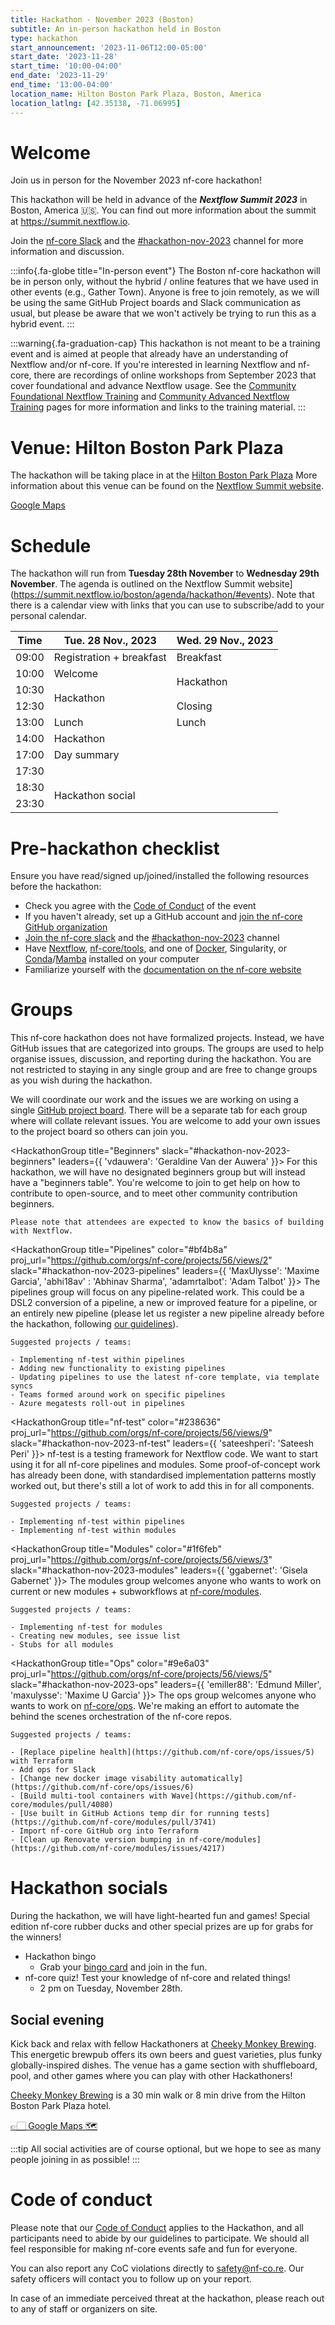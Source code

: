 ```yaml
---
title: Hackathon - November 2023 (Boston)
subtitle: An in-person hackathon held in Boston
type: hackathon
start_announcement: '2023-11-06T12:00-05:00'
start_date: '2023-11-28'
start_time: '10:00-04:00'
end_date: '2023-11-29'
end_time: '13:00-04:00'
location_name: Hilton Boston Park Plaza, Boston, America
location_latlng: [42.35138, -71.06995]
---
```



# Welcome

Join us in person for the November 2023 nf-core hackathon!

This hackathon will be held in advance of the _**Nextflow Summit 2023**_ in Boston, America 🇺🇸.
You can find out more information about the summit at https://summit.nextflow.io.

Join the [nf-core Slack](https://nf-co.re/join) and the [#hackathon-nov-2023](https://nfcore.slack.com/archives/C064HR4HS9Kadd) channel for more information and discussion.

:::info{.fa-globe title="In-person event"}
The Boston nf-core hackathon will be in person only, without the hybrid / online features that we have used in other events (e.g., Gather Town).
Anyone is free to join remotely, as we will be using the same GitHub Project boards and Slack communication as usual, but please be aware that we won't actively be trying to run this as a hybrid event.
:::

:::warning{.fa-graduation-cap}
This hackathon is not meant to be a training event and is aimed at people that already have an understanding of Nextflow and/or nf-core.
If you're interested in learning Nextflow and nf-core, there are recordings of online workshops from September 2023 that cover foundational and advance Nextflow usage.
See the [Community Foundational Nextflow Training](https://nf-co.re/events/2023/training-basic-2023) and [Community Advanced Nextflow Training](https://nf-co.re/events/2023/training-sept-2023) pages for more information and links to the training material.
:::

# Venue: Hilton Boston Park Plaza

The hackathon will be taking place in at the [Hilton Boston Park Plaza](https://goo.gl/maps/BxuzkS9kZrrASGCn7)
More information about this venue can be found on the [Nextflow Summit website](https://summit.nextflow.io/).

<a class="btn btn-success btn-lg mb-3" href="https://goo.gl/maps/BxuzkS9kZrrASGCn7">
    <span>
        <i class="fa-solid fa-map-pin me-2"></i>
        <span>Google Maps</span>
    </span>
</a>

<YouTube id="wWtzQII2_Ng" poster="https://img.youtube.com/vi/wWtzQII2_Ng/hqdefault.jpg" />

# Schedule

The hackathon will run from **Tuesday 28th November** to **Wednesday 29th November**.
The agenda is outlined on the Nextflow Summit website](https://summit.nextflow.io/boston/agenda/hackathon/#events).
Note that there is a calendar view with links that you can use to subscribe/add to your personal calendar.

<div class="table-responsive">
    <table class="table table-hover table-sm table-bordered">
        <thead>
            <tr>
                <th>Time</th>
                <th>Tue. 28 Nov., 2023</th>
                <th>Wed. 29 Nov., 2023</th>
            </tr>
        </thead>
        <tbody>
            <tr>
                <td>09:00</td>
                <td>Registration + breakfast</td>
                <td>Breakfast</td>
            </tr>
            <tr>
                <td>10:00</td>
                <td>Welcome</td>
                <td rowspan="2">Hackathon</td>
            </tr>
            <tr>
                <td>10:30</td>
                <td rowspan="2">Hackathon</td>
            </tr>
            <tr>
                <td>12:30</td>
                <td>Closing</td>
            </tr>
            <tr>
                <td>13:00</td>
                <td>Lunch</td>
                <td>Lunch</td>
            </tr>
            <tr>
                <td>14:00</td>
                <td>Hackathon</td>
                <td rowspan="5"></td>
            </tr>
            <tr>
                <td>17:00</td>
                <td>Day summary</td>
            </tr>
            <tr>
                <td>17:30</td>
                <td></td>
            </tr>
            <tr>
                <td>18:30</td>
                <td rowspan="2">Hackathon social</td>
            </tr>
            <tr>
                <td>23:30</td>
            </tr>
        </tbody>
    </table>
</div>

# Pre-hackathon checklist

Ensure you have read/signed up/joined/installed the following resources before the hackathon:

-   Check you agree with the [Code of Conduct](https://nf-co.re/docs) of the event
-   If you haven't already, set up a GitHub account and [join the nf-core GitHub organization](https://nf-co.re/join#github)
-   [Join the nf-core slack](https://nf-co.re/join) and the [#hackathon-nov-2023](https://nfcore.slack.com/archives/C064HR4HS9K) channel
-   Have [Nextflow](https://nextflow.io/), [nf-core/tools](https://nf-co.re/tools/#installation), and one of [Docker](https://docs.docker.com/get-docker/), Singularity, or [Conda](https://conda.io/projects/conda/en/latest/user-guide/install/index.html)/[Mamba](https://mamba.readthedocs.io/en/latest/installation.html) installed on your computer
-   Familiarize yourself with the [documentation on the nf-core website](https://nf-co.re/docs)

# Groups

This nf-core hackathon does not have formalized projects.
Instead, we have GitHub issues that are categorized into groups.
The groups are used to help organise issues, discussion, and reporting during the hackathon.
You are not restricted to staying in any single group and are free to change groups as you wish during the hackathon.

We will coordinate our work and the issues we are working on using a single [GitHub project board](https://github.com/orgs/nf-core/projects/56).
There will be a separate tab for each group where will collate relevant issues.
You are welcome to add your own issues to the project board so others can join you.

<HackathonGroup title="Beginners"  slack="#hackathon-nov-2023-beginners" leaders={{
    'vdauwera': 'Geraldine Van der Auwera'
}}>
    For this hackathon, we will have no designated beginners group but will instead
    have a "beginners table".
    You're welcome to join to get help on how to contribute to open-source,
    and to meet other community contribution beginners.

    Please note that attendees are expected to know the basics of building with Nextflow.

</HackathonGroup>

<HackathonGroup title="Pipelines" color="#bf4b8a" proj_url="https://github.com/orgs/nf-core/projects/56/views/2" slack="#hackathon-nov-2023-pipelines" leaders={{
    'MaxUlysse': 'Maxime Garcia',
    'abhi18av' : 'Abhinav Sharma',
    'adamrtalbot': 'Adam Talbot'
}}>
    The pipelines group will focus on any pipeline-related work.
    This could be a DSL2 conversion of a pipeline, a new or improved feature for a pipeline,
    or an entirely new pipeline
    (please let us register a new pipeline already before the hackathon,
    following [our guidelines](https://nf-co.re/docs/contributing/adding_pipelines#before-you-start)).

    Suggested projects / teams:

    - Implementing nf-test within pipelines
    - Adding new functionality to existing pipelines
    - Updating pipelines to use the latest nf-core template, via template syncs
    - Teams formed around work on specific pipelines
    - Azure megatests roll-out in pipelines

</HackathonGroup>

<HackathonGroup title="nf-test" color="#238636" proj_url="https://github.com/orgs/nf-core/projects/56/views/9" slack="#hackathon-nov-2023-nf-test" leaders={{
    'sateeshperi': 'Sateesh Peri'
}}>
    nf-test is a testing framework for Nextflow code.
    We want to start using it for all nf-core pipelines and modules.
    Some proof-of-concept work has already been done, with standardised implementation
    patterns mostly worked out, but there's still a lot of work to add this in for all components.

    Suggested projects / teams:

    - Implementing nf-test within pipelines
    - Implementing nf-test within modules

</HackathonGroup>

<HackathonGroup title="Modules" color="#1f6feb" proj_url="https://github.com/orgs/nf-core/projects/56/views/3" slack="#hackathon-nov-2023-modules" leaders={{
    'ggabernet': 'Gisela Gabernet'
}}>
    The modules group welcomes anyone who wants to work on current or new modules + subworkflows
    at [nf-core/modules](https://github.com/nf-core/modules).

    Suggested projects / teams:

    - Implementing nf-test for modules
    - Creating new modules, see issue list
    - Stubs for all modules

</HackathonGroup>

<HackathonGroup title="Ops" color="#9e6a03" proj_url="https://github.com/orgs/nf-core/projects/56/views/5" slack="#hackathon-nov-2023-ops" leaders={{
    'emiller88': 'Edmund Miller',
    'maxulysse': 'Maxime U Garcia'
}}>
    The ops group welcomes anyone who wants to work on [nf-core/ops](https://github.com/nf-core/ops). We're making an effort to automate the behind the scenes orchestration of the nf-core repos.

    Suggested projects / teams:

    - [Replace pipeline health](https://github.com/nf-core/ops/issues/5) with Terraform
    - Add ops for Slack
    - [Change new docker image visability automatically](https://github.com/nf-core/ops/issues/6)
    - [Build multi-tool containers with Wave](https://github.com/nf-core/modules/pull/4080)
    - [Use built in GitHub Actions temp dir for running tests](https://github.com/nf-core/modules/pull/3741)
    - Import nf-core GitHub org into Terraform
    - [Clean up Renovate version bumping in nf-core/modules](https://github.com/nf-core/modules/issues/4217)

</HackathonGroup>

# Hackathon socials

During the hackathon, we will have light-hearted fun and games!
Special edition nf-core rubber ducks and other special prizes are up for grabs for the winners!

-   Hackathon bingo
    -   Grab your [bingo card](https://nfcore-bingo.web.app/?game=nf-core-hackathon) and join in the fun.
-   nf-core quiz! Test your knowledge of nf-core and related things!
    -   2 pm on Tuesday, November 28th.

## Social evening

Kick back and relax with fellow Hackathoners at [Cheeky Monkey Brewing](https://www.bowlero.com/cheeky-monkey-brewing).
This energetic brewpub offers its own beers and guest varieties, plus funky globally-inspired dishes.
The venue has a game section with shuffleboard, pool, and other games where you can play with other Hackathoners!

[Cheeky Monkey Brewing](https://www.bowlero.com/cheeky-monkey-brewing) is a 30 min walk or 8 min drive from the Hilton Boston Park Plaza hotel.

[👉🏻 Google Maps 🗺️](https://maps.app.goo.gl/Sv8R3WDZY6XeV2b27)

:::tip
All social activities are of course optional, but we hope to see as many people joining in as possible!
:::

# Code of conduct

Please note that our [Code of Conduct](https://nf-co.re/code_of_conduct) applies to the Hackathon, and all participants need to abide by our guidelines to participate.
We should all feel responsible for making nf-core events safe and fun for everyone.

You can also report any CoC violations directly to [safety@nf-co.re](mailto:safety@nf-co.re).
Our safety officers will contact you to follow up on your report.

In case of an immediate perceived threat at the hackathon, please reach out to any of staff or organizers on site.
